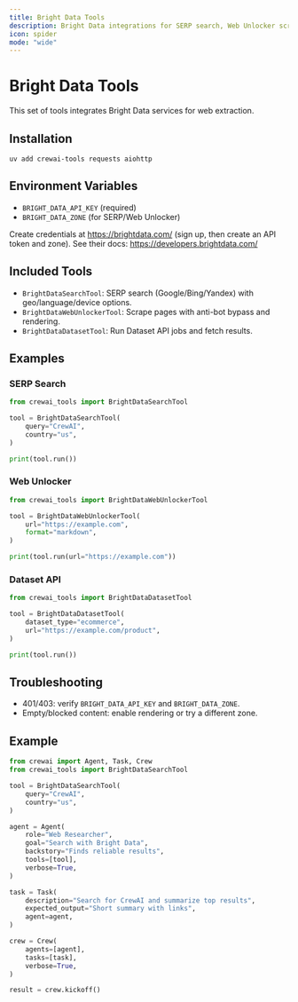 ```yaml
---
title: Bright Data Tools
description: Bright Data integrations for SERP search, Web Unlocker scraping, and Dataset API.
icon: spider
mode: "wide"
---
```


# Bright Data Tools

This set of tools integrates Bright Data services for web extraction.

## Installation

```shell
uv add crewai-tools requests aiohttp
```

## Environment Variables

- `BRIGHT_DATA_API_KEY` (required)
- `BRIGHT_DATA_ZONE` (for SERP/Web Unlocker)

Create credentials at https://brightdata.com/ (sign up, then create an API token and zone).
See their docs: https://developers.brightdata.com/

## Included Tools

- `BrightDataSearchTool`: SERP search (Google/Bing/Yandex) with geo/language/device options.
- `BrightDataWebUnlockerTool`: Scrape pages with anti-bot bypass and rendering.
- `BrightDataDatasetTool`: Run Dataset API jobs and fetch results.

## Examples

### SERP Search

```python Code
from crewai_tools import BrightDataSearchTool

tool = BrightDataSearchTool(
    query="CrewAI",
    country="us",
)

print(tool.run())
```

### Web Unlocker

```python Code
from crewai_tools import BrightDataWebUnlockerTool

tool = BrightDataWebUnlockerTool(
    url="https://example.com",
    format="markdown",
)

print(tool.run(url="https://example.com"))
```

### Dataset API

```python Code
from crewai_tools import BrightDataDatasetTool

tool = BrightDataDatasetTool(
    dataset_type="ecommerce",
    url="https://example.com/product",
)

print(tool.run())
```

## Troubleshooting

- 401/403: verify `BRIGHT_DATA_API_KEY` and `BRIGHT_DATA_ZONE`.
- Empty/blocked content: enable rendering or try a different zone.

## Example

```python Code
from crewai import Agent, Task, Crew
from crewai_tools import BrightDataSearchTool

tool = BrightDataSearchTool(
    query="CrewAI",
    country="us",
)

agent = Agent(
    role="Web Researcher",
    goal="Search with Bright Data",
    backstory="Finds reliable results",
    tools=[tool],
    verbose=True,
)

task = Task(
    description="Search for CrewAI and summarize top results",
    expected_output="Short summary with links",
    agent=agent,
)

crew = Crew(
    agents=[agent],
    tasks=[task],
    verbose=True,
)

result = crew.kickoff()
```

